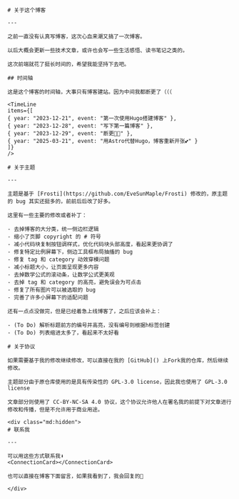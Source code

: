
<BaseLayout title="About">
  <BaseCard title="About">

    # 关于这个博客

    ---

    之前一直没有认真写博客，这次心血来潮又搞了一次博客。

    以后大概会更新一些技术文章，或许也会写一些生活感悟、读书笔记之类的。

    这次前端就花了挺长时间的，希望我能坚持下去吧。

    ## 时间轴

    这是这个博客的时间轴，大事只有博客建站。因为中间我都断更了（（（

    <TimeLine
    items={[
    { year: "2023-12-21", event: "第一次使用Hugo搭建博客" },
    { year: "2023-12-28", event: "写下第一篇博客" },
    { year: "2023-12-29", event: "断更🥀🥀" },
    { year: "2025-03-21", event: "用Astro代替Hugo，博客重新开张💕" }
    ]}
    />

    # 关于主题

    ---

    主题是基于 [Frosti](https://github.com/EveSunMaple/Frosti) 修改的，原主题的 bug 其实还挺多的，前前后后改了好多。

    这里有一些主要的修改或者补丁：

    - 去掉博客的大分类，统一侧边栏逻辑
    - 缩小了页脚 copyright 的 # 符号
    - 减小代码块复制按钮调样式，优化代码块头部高度，看起来更协调了
    - 修复特定比例屏幕下，侧边工具框布局抽搐的 bug
    - 修复 tag 和 category 动效穿模问题
    - 减小标题大小，让页面呈现更多内容
    - 去掉数学公式的滚动条，让数学公式更美观
    - 去掉 tag 和 category 的高亮，避免误会为可点击
    - 修复了所有图片可以被选取的 bug
    - 完善了许多小屏幕下的适配问题

    还有一点点没做完，但是已经着急上线博客了，之后应该会补上：

    - (To Do) 解析标题前方的编号并高亮，没有编号则根据h标签创建
    - (To Do) 列表缩进太多了，看起来不太好看

    # 关于协议

    如果需要基于我的修改继续修改，可以直接在我的 [GitHub]() 上Fork我的仓库，然后继续修改。

    主题部分由于原仓库使用的是具有传染性的 GPL-3.0 license，因此我也使用了 GPL-3.0 license

    文章部分则使用了 CC-BY-NC-SA 4.0 协议，这个协议允许他人在署名我的前提下对文章进行修改和传播，但是不允许用于商业用途。

    <div class="md:hidden">
    # 联系我

    ---

    可以用这些方式联系我⬇️
    <ConnectionCard></ConnectionCard>

    也可以直接在博客下面留言，如果我看到了，我会回复的🥰

    </div>

  </BaseCard>
</BaseLayout>
